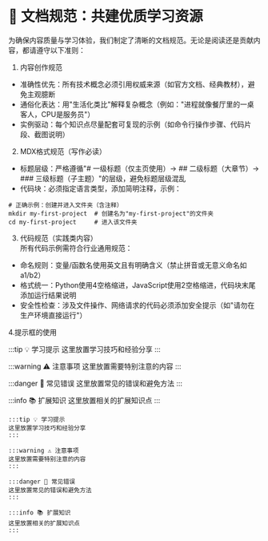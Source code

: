 # 📝 文档规范：共建优质学习资源

为确保内容质量与学习体验，我们制定了清晰的文档规范。无论是阅读还是贡献内容，都请遵守以下准则：

1. 内容创作规范
- 准确性优先：所有技术概念必须引用权威来源（如官方文档、经典教材），避免主观臆断
- 通俗化表达：用"生活化类比"解释复杂概念（例如："进程就像餐厅里的一桌客人，CPU是服务员"）
- 实例驱动：每个知识点尽量配套可复现的示例（如命令行操作步骤、代码片段、截图说明）

2. MDX格式规范（写作必读）
- 标题层级：严格遵循"# 一级标题（仅主页使用）→ ## 二级标题（大章节）→ ### 三级标题（子主题）"的层级，避免标题层级混乱
- 代码块：必须指定语言类型，添加简明注释，示例：
```
# 正确示例：创建并进入文件夹（含注释）
mkdir my-first-project  # 创建名为"my-first-project"的文件夹
cd my-first-project     # 进入该文件夹
```

3. 代码规范（实践类内容）  
所有代码示例需符合行业通用规范：
- 命名规则：变量/函数名使用英文且有明确含义（禁止拼音或无意义命名如a1/b2）
- 格式统一：Python使用4空格缩进，JavaScript使用2空格缩进，代码块末尾添加运行结果说明
- 安全性检查：涉及文件操作、网络请求的代码必须添加安全提示（如"请勿在生产环境直接运行"）

4.提示框的使用

:::tip 💡 学习提示
这里放置学习技巧和经验分享
:::

:::warning ⚠️ 注意事项
这里放置需要特别注意的内容
:::

:::danger 🚨 常见错误
这里放置常见的错误和避免方法
:::

:::info 📚 扩展知识
这里放置相关的扩展知识点
:::

```
:::tip 💡 学习提示
这里放置学习技巧和经验分享
:::

:::warning ⚠️ 注意事项
这里放置需要特别注意的内容
:::

:::danger 🚨 常见错误
这里放置常见的错误和避免方法
:::

:::info 📚 扩展知识
这里放置相关的扩展知识点
:::
```